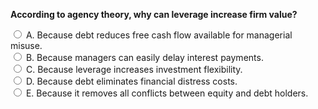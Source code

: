 ::: {.question-block}

<form onsubmit="event.preventDefault(); checkAnswer('module9_mcq_q24')" data-correct-answer="A">
<strong style="display: block;">According to agency theory, why can leverage increase firm value?</strong>

<label><input type="radio" name="module9_mcq_q24" value="A"> A. Because debt reduces free cash flow available for managerial misuse.</label><br>
<label><input type="radio" name="module9_mcq_q24" value="B"> B. Because managers can easily delay interest payments.</label><br>
<label><input type="radio" name="module9_mcq_q24" value="C"> C. Because leverage increases investment flexibility.</label><br>
<label><input type="radio" name="module9_mcq_q24" value="D"> D. Because debt eliminates financial distress costs.</label><br>
<label><input type="radio" name="module9_mcq_q24" value="E"> E. Because it removes all conflicts between equity and debt holders.</label><br>
</form>

<div id="feedback-module9_mcq_q24" class="feedback" data-status="" style="display:none;">
✅ A is correct. Debt acts as a disciplinary mechanism, limiting excess cash that managers might otherwise waste.
</div>

:::

